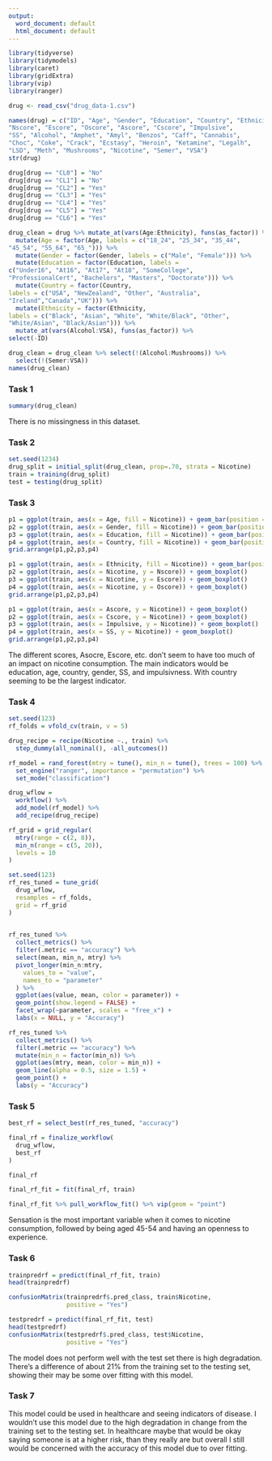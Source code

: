 ---
output:
  word_document: default
  html_document: default
---
```{r}
library(tidyverse)
library(tidymodels)
library(caret)
library(gridExtra)
library(vip)
library(ranger)
```

```{r}
drug <- read_csv("drug_data-1.csv")
```

```{r}
names(drug) = c("ID", "Age", "Gender", "Education", "Country", "Ethnicity",
"Nscore", "Escore", "Oscore", "Ascore", "Cscore", "Impulsive",
"SS", "Alcohol", "Amphet", "Amyl", "Benzos", "Caff", "Cannabis",
"Choc", "Coke", "Crack", "Ecstasy", "Heroin", "Ketamine", "Legalh",
"LSD", "Meth", "Mushrooms", "Nicotine", "Semer", "VSA")
str(drug)
```

```{r}
drug[drug == "CL0"] = "No"
drug[drug == "CL1"] = "No"
drug[drug == "CL2"] = "Yes"
drug[drug == "CL3"] = "Yes"
drug[drug == "CL4"] = "Yes"
drug[drug == "CL5"] = "Yes"
drug[drug == "CL6"] = "Yes"
```

```{r}
drug_clean = drug %>% mutate_at(vars(Age:Ethnicity), funs(as_factor)) %>%
  mutate(Age = factor(Age, labels = c("18_24", "25_34", "35_44",
"45_54", "55_64", "65_"))) %>%
  mutate(Gender = factor(Gender, labels = c("Male", "Female"))) %>%
  mutate(Education = factor(Education, labels =
c("Under16", "At16", "At17", "At18", "SomeCollege",
"ProfessionalCert", "Bachelors", "Masters", "Doctorate"))) %>%
  mutate(Country = factor(Country,
labels = c("USA", "NewZealand", "Other", "Australia",
"Ireland","Canada","UK"))) %>%
  mutate(Ethnicity = factor(Ethnicity,
labels = c("Black", "Asian", "White", "White/Black", "Other",
"White/Asian", "Black/Asian"))) %>%
  mutate_at(vars(Alcohol:VSA), funs(as_factor)) %>%
select(-ID)
```


```{r}
drug_clean = drug_clean %>% select(!(Alcohol:Mushrooms)) %>%
  select(!(Semer:VSA))
names(drug_clean)
```

### Task 1

```{r}
summary(drug_clean)
```

There is no missingness in this dataset. 

### Task 2

```{r}
set.seed(1234)
drug_split = initial_split(drug_clean, prop=.70, strata = Nicotine)
train = training(drug_split)
test = testing(drug_split)

```

### Task 3

```{r}
p1 = ggplot(train, aes(x = Age, fill = Nicotine)) + geom_bar(position = "fill")
p2 = ggplot(train, aes(x = Gender, fill = Nicotine)) + geom_bar(position = "fill")
p3 = ggplot(train, aes(x = Education, fill = Nicotine)) + geom_bar(position = "fill")
p4 = ggplot(train, aes(x = Country, fill = Nicotine)) + geom_bar(position = "fill")
grid.arrange(p1,p2,p3,p4)
```
```{r}
p1 = ggplot(train, aes(x = Ethnicity, fill = Nicotine)) + geom_bar(position = "fill")
p2 = ggplot(train, aes(x = Nicotine, y = Nscore)) + geom_boxplot()
p3 = ggplot(train, aes(x = Nicotine, y = Escore)) + geom_boxplot()
p4 = ggplot(train, aes(x = Nicotine, y = Oscore)) + geom_boxplot()
grid.arrange(p1,p2,p3,p4)
```
```{r}
p1 = ggplot(train, aes(x = Ascore, y = Nicotine)) + geom_boxplot()
p2 = ggplot(train, aes(x = Cscore, y = Nicotine)) + geom_boxplot()
p3 = ggplot(train, aes(x = Impulsive, y = Nicotine)) + geom_boxplot()
p4 = ggplot(train, aes(x = SS, y = Nicotine)) + geom_boxplot()
grid.arrange(p1,p2,p3,p4)
```

The different scores, Asocre, Escore, etc. don't seem to have too much of an impact on nicotine consumption. The main indicators would be education, age, country, gender, SS, and impulsivness. With country seeming to be the largest indicator. 

### Task 4

```{r}
set.seed(123)
rf_folds = vfold_cv(train, v = 5)

drug_recipe = recipe(Nicotine ~., train) %>%
  step_dummy(all_nominal(), -all_outcomes())

rf_model = rand_forest(mtry = tune(), min_n = tune(), trees = 100) %>% 
  set_engine("ranger", importance = "permutation") %>% 
  set_mode("classification")

drug_wflow = 
  workflow() %>% 
  add_model(rf_model) %>% 
  add_recipe(drug_recipe)

rf_grid = grid_regular(
  mtry(range = c(2, 8)),
  min_n(range = c(5, 20)), 
  levels = 10
)

set.seed(123)
rf_res_tuned = tune_grid(
  drug_wflow,
  resamples = rf_folds,
  grid = rf_grid 
)
  
```

```{r}
rf_res_tuned %>%
  collect_metrics() %>%
  filter(.metric == "accuracy") %>%
  select(mean, min_n, mtry) %>%
  pivot_longer(min_n:mtry,
    values_to = "value",
    names_to = "parameter"
  ) %>%
  ggplot(aes(value, mean, color = parameter)) +
  geom_point(show.legend = FALSE) +
  facet_wrap(~parameter, scales = "free_x") +
  labs(x = NULL, y = "Accuracy")
```

```{r}
rf_res_tuned %>%
  collect_metrics() %>%
  filter(.metric == "accuracy") %>%
  mutate(min_n = factor(min_n)) %>%
  ggplot(aes(mtry, mean, color = min_n)) +
  geom_line(alpha = 0.5, size = 1.5) +
  geom_point() +
  labs(y = "Accuracy")
```

### Task 5

```{r}
best_rf = select_best(rf_res_tuned, "accuracy")

final_rf = finalize_workflow(
  drug_wflow,
  best_rf
)

final_rf
```
```{r}
final_rf_fit = fit(final_rf, train)
```
```{r}
final_rf_fit %>% pull_workflow_fit() %>% vip(geom = "point")
```

Sensation is the most important variable when it comes to nicotine consumption, followed by being aged 45-54 and having an openness to experience. 

### Task 6

```{r}
trainpredrf = predict(final_rf_fit, train)
head(trainpredrf)
```

```{r}
confusionMatrix(trainpredrf$.pred_class, train$Nicotine, 
                positive = "Yes")
```

```{r}
testpredrf = predict(final_rf_fit, test)
head(testpredrf)
confusionMatrix(testpredrf$.pred_class, test$Nicotine, 
                positive = "Yes")
```

The model does not perform well with the test set there is high degradation. There's a difference of about 21% from the training set to the testing set, showing their may be some over fitting with this model. 

### Task 7
This model could be used in healthcare and seeing indicators of disease. I wouldn't use this model due to the high degradation in change from the training set to the testing set. In healthcare maybe that would be okay saying someone is at a higher risk, than they really are but overall I still would be concerned with the accuracy of this model due to over fitting. 
